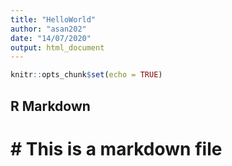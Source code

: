 ```yaml
---
title: "HelloWorld"
author: "asan202"
date: "14/07/2020"
output: html_document
---
```


```r
knitr::opts_chunk$set(echo = TRUE)
```

## R Markdown
# # This is a markdown file 